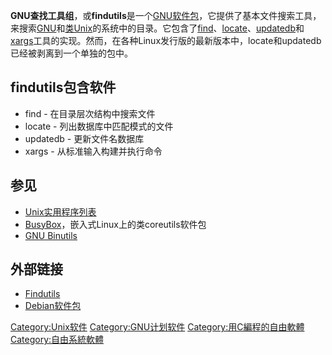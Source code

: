 {{refimprove|time=2018-07-11T05:53:48+00:00}}
{{NoteTA
|G1=IT
|G2=FL
}}
{{unreferenced|date=2013年1月}}
{{Infobox software
| name                   = GNU查找工具组
| title                  = 
| logo                   = 
| logo caption           = 
| screenshot             = 
| caption                = 
| collapsible            = 
| author                 = 
| developer              = [[GNU计划|GNU计划]]
| released               = <!-- {{Start date|YYYY|MM|DD|df=yes/no}} --> 
| latest release version = 4.9.0
| latest release date    = {{Release date and age|2022|02|02}}
| latest preview version = 
| latest preview date    = <!-- {{Start date and age|YYYY|MM|DD|df=yes/no}} -->
| programming language   = [[C语言|C]]
| operating system       = [[类Unix|类Unix]]
| platform               = 
| size                   = 
| language               = 
| genre                  = 其它实用程序
| license                = [[GNU通用公共许可证|GNU通用公共许可证]]
| alexa                  = 
| website                = {{URL|http://www.gnu.org/software/findutils/}}
}}
'''GNU查找工具组'''，或'''findutils'''是一个[[GNU软件包列表|GNU软件包]]，它提供了基本文件搜索工具，来搜索[[GNU|GNU]]和[[类Unix|类Unix]]的系统中的目录。它包含了[[find|find]]、[[locate_(Unix)|locate]]、[[updatedb|updatedb]]和[[xargs|xargs]]工具的实现。然而，在各种Linux发行版的最新版本中，locate和updatedb已经被剥离到一个单独的包中。

== findutils包含软件 ==
* find - 在目录层次结构中搜索文件
* locate - 列出数据库中匹配模式的文件
* updatedb - 更新文件名数据库
* xargs - 从标准输入构建并执行命令

== 参见 ==
{{Portal|自由软件}}
* [[Unix实用程序列表|Unix实用程序列表]]
* [[BusyBox|BusyBox]]，嵌入式Linux上的类coreutils软件包
* [[GNU_Binutils|GNU Binutils]]


== 外部链接 ==
* [http://www.gnu.org/software/findutils/ Findutils] {{Wayback|url=http://www.gnu.org/software/findutils/ |date=20210130033049 }}
* [http://packages.debian.org/en/findutils Debian软件包] {{Wayback|url=http://packages.debian.org/en/findutils |date=20190626071257 }}

{{Unix命令}}
{{GNU}}

[[Category:Unix软件|Category:Unix软件]]
[[Category:GNU计划软件|Category:GNU计划软件]]
[[Category:用C編程的自由軟體|Category:用C編程的自由軟體]]
[[Category:自由系統軟體|Category:自由系統軟體]]

{{Unix-stub}}